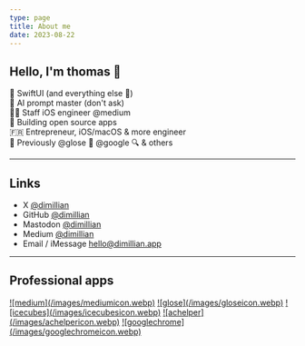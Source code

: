 ```yaml
---
type: page
title: About me
date: 2023-08-22
---
```


## Hello, I'm thomas 👋

🍎 SwiftUI (and everything else 🍎) <br />
🤖 AI prompt master (don't ask) <br />
👨‍💻 Staff iOS engineer @medium  <br />
🐙 Building open source apps <br />
🇫🇷 Entrepreneur, iOS/macOS & more engineer <br />
🫡 Previously @glose 📖 @google 🔍 & others


---

## Links

- X [@dimillian](https://x.com/dimillian)
- GitHub [@dimillian](https://github.com/dimillian)
- Mastodon <a rel="me" href="https://mastodon.social/@dimillian">@dimillian</a>
- Medium [@dimillian](https://medium.com/@dimillian)
- Email / iMessage hello@dimillian.app

---

## Professional apps

<div class="appicons">
<a href="https://apps.apple.com/us/app/medium-read-write-stories/id828256236">![medium](/images/mediumicon.webp)</a>
<a href="https://apps.apple.com/us/app/glose/id896681871">![glose](/images/gloseicon.webp)</a>
<a href="https://apps.apple.com/us/app/ice-cubes-for-mastodon/id6444915884">![icecubes](/images/icecubesicon.webp)</a>
<a href="https://apps.apple.com/fr/app/ac-helper/id1508764244">![achelper](/images/achelpericon.webp)</a>
<a href="https://apps.apple.com/us/app/google-chrome/id535886823">![googlechrome](/images/googlechromeicon.webp)</a>
</div>
